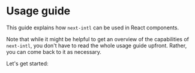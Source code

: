 
# Usage guide

This guide explains how `next-intl` can be used in React components.

Note that while it might be helpful to get an overview of the capabilities of `next-intl`, you don't have to read the whole usage guide upfront. Rather, you can come back to it as necessary.

Let's get started:

<Cards num={2}>
  <Card
    arrow
    title="Render messages in components"
    href="/docs/usage/messages"
  />
</Cards>
